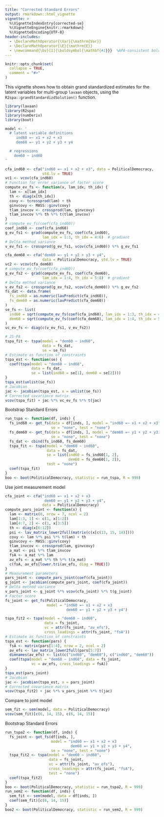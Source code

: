 ```yaml
---
title: "Corrected Standard Errors"
output: rmarkdown::html_vignette
vignette: >
  %\VignetteIndexEntry{corrected-se}
  %\VignetteEngine{knitr::rmarkdown}
  %\VignetteEncoding{UTF-8}
header-includes:
  - \DeclareMathOperator{\Var}{\mathrm{Var}}
  - \DeclareMathOperator{\E}{\mathrm{E}}
  - \newcommand{\bv}[1]{\boldsymbol{\mathbf{#1}}}  %APA-consistent bold
---
```


```r
knitr::opts_chunk$set(
  collapse = TRUE,
  comment = "#>"
)
```

This vignette shows how to obtain grand standardized estimates for the latent variables for multi-group `lavaan` objects, using the `R2spa::grandStandardizdSolution()` function.

```r
library(lavaan)
library(R2spa)
library(numDeriv)
library(boot)
```

```r
model <- ' 
  # latent variable definitions
     ind60 =~ x1 + x2 + x3
     dem60 =~ y1 + y2 + y3 + y4

  # regressions
    dem60 ~ ind60
'
```

```r
cfa_ind60 <- cfa("ind60 =~ x1 + x2 + x3", data = PoliticalDemocracy,
                 std.lv = TRUE)
vc1 <- vcov(cfa_ind60)
# Function for error variance of factor score
compute_ev_fs <- function(x, lam_idx, th_idx) {
  lam <- x[lam_idx]
  th <- diag(x[th_idx])
  covy <- tcrossprod(lam) + th
  ginvcovy <- MASS::ginv(covy)
  tlam_invcov <- crossprod(lam, ginvcovy)
  tlam_invcov %*% th %*% t(tlam_invcov)
}
# compute_ev_fs(coef(cfa_ind60))
coef_ind60 <- coef(cfa_ind60)
g_ev_fs1 <- grad(compute_ev_fs, coef(cfa_ind60),
                 lam_idx = 1:3, th_idx = 4:6)  # gradient
# Delta method variance
v_ev_fs1 <- crossprod(g_ev_fs1, vcov(cfa_ind60)) %*% g_ev_fs1

cfa_dem60 <- cfa("dem60 =~ y1 + y2 + y3 + y4",
                 data = PoliticalDemocracy, std.lv = TRUE)
vc2 <- vcov(cfa_dem60)
# compute_ev_fs(coef(cfa_ind60))
g_ev_fs2 <- grad(compute_ev_fs, coef(cfa_dem60),
                 lam_idx = 1:4, th_idx = 5:8)  # gradient
# Delta method variance
v_ev_fs2 <- crossprod(g_ev_fs2, vcov(cfa_dem60)) %*% g_ev_fs2
fs_dat <- data.frame(
  fs_ind60 = as.numeric(lavPredict(cfa_ind60)),
  fs_dem60 = as.numeric(lavPredict(cfa_dem60))
)
se_fs <- list(
  ind60 = sqrt(compute_ev_fs(coef(cfa_ind60), lam_idx = 1:3, th_idx = 4:6)),
  dem60 = sqrt(compute_ev_fs(coef(cfa_dem60), lam_idx = 1:4, th_idx = 5:8))
)
vc_ev_fs <- diag(c(v_ev_fs1, v_ev_fs2))
```

```r
# 2S-PA
tspa_fit <- tspa(model = "dem60 ~ ind60", 
                 data = fs_dat, 
                 se = se_fs)
# Estimate as function of constraints
tspa_est <- function(se) {
  coef(tspa(model = "dem60 ~ ind60", 
            data = fs_dat, 
            se = list(ind60 = se[1], dem60 = se[2])))
}
tspa_est(unlist(se_fs))
# Jacobian
jac <- jacobian(tspa_est, x = unlist(se_fs))
# Corrected covariance matrix
vcov(tspa_fit) + jac %*% vc_ev_fs %*% t(jac)
```

Bootstrap Standard Errors

```r
run_tspa <- function(df, inds) {
  fs_ind60 <- get_fs(data = df[inds, ], model = "ind60 =~ x1 + x2 + x3", 
                     se = "none", test = "none")
  fs_dem60 <- get_fs(data = df[inds, ], model = "dem60 =~ y1 + y2 + y3 + y4",
                     se = "none", test = "none")
  fs_dat <- cbind(fs_ind60, fs_dem60)
  tspa_fit <- tspa(model = "dem60 ~ ind60", 
                   data = fs_dat, 
                   se = list(ind60 = fs_ind60[1, 2],
                             dem60 = fs_dem60[1, 2]),
                   test = "none")
  coef(tspa_fit)
}
boo <- boot(PoliticalDemocracy, statistic = run_tspa, R = 999)
```

Use joint measurement model

```r
cfa_joint <- cfa("ind60 =~ x1 + x2 + x3
                  dem60 =~ y1 + y2 + y3 + y4",
                 data = PoliticalDemocracy)
compute_pars_joint <- function(x) {
  lam <- matrix(0, nrow = 7, ncol = 2)
  lam[1:3, 1] <- c(1, x[1:2])
  lam[4:7, 2] <- c(1, x[3:5])
  th <- diag(x[6:12])
  psi <- lav_matrix_lower2full(matrix(c(x[c(13, 15, 14)])))
  covy <- lam %*% psi %*% t(lam) + th
  ginvcovy <- MASS::ginv(covy)
  tlam_invcov <- crossprod(lam, ginvcovy)
  a_mat <- psi %*% tlam_invcov
  fsA <- a_mat %*% lam
  av_efs <- a_mat %*% th %*% t(a_mat)
  c(fsA, av_efs[lower.tri(av_efs, diag = TRUE)])
}
# Measurement parameters
pars_joint <- compute_pars_joint(coef(cfa_joint))
g_joint <- jacobian(compute_pars_joint, coef(cfa_joint))
# Delta method variance
v_pars_joint <- g_joint %*% vcov(cfa_joint) %*% t(g_joint)
# Factor score
fs_joint <- get_fs(PoliticalDemocracy,
                   model = "ind60 =~ x1 + x2 + x3
                            dem60 =~ y1 + y2 + y3 + y4")
```

```r
tspa_fit2 <- tspa(model = "dem60 ~ ind60",
                  data = fs_joint,
                  vc = attr(fs_joint, "av_efs"),
                  cross_loadings = attr(fs_joint, "fsA"))
# Estimate as function of constraints
tspa_est <- function(pars) {
  fsA <- matrix(pars[1:4], nrow = 2, ncol = 2)
  av_efs <- lav_matrix_lower2full(pars[5:7])
  dimnames(av_efs) <- list(c("ind60", "dem60"), c("ind60", "dem60"))
  coef(tspa(model = "dem60 ~ ind60", data = fs_joint,
            vc = av_efs, cross_loadings = fsA))
}
tspa_est(pars_joint)
# Jacobian
jac <- jacobian(tspa_est, x = pars_joint)
# Corrected covariance matrix
vcov(tspa_fit2) + jac %*% v_pars_joint %*% t(jac)
```

Compare to joint model

```r
sem_fit <- sem(model, data = PoliticalDemocracy)
vcov(sem_fit)[c(6, 14, 15), c(6, 14, 15)]
```

Bootstrap Standard Errors

```r
run_tspa2 <- function(df, inds) {
  fs_joint <- get_fs(df[inds, ],
                     model = "ind60 =~ x1 + x2 + x3
                              dem60 =~ y1 + y2 + y3 + y4",
                     se = "none", test = "none")
  tspa_fit2 <- tspa(model = "dem60 ~ ind60",
                    data = fs_joint,
                    vc = attr(fs_joint, "av_efs"),
                    cross_loadings = attr(fs_joint, "fsA"),
                    test = "none")
  coef(tspa_fit2)
}
boo <- boot(PoliticalDemocracy, statistic = run_tspa2, R = 999)
run_sem2 <- function(df, inds) {
  sem_fit <- sem(model, data = df[inds, ])
  coef(sem_fit)[c(6, 14, 15)]
}
boo2 <- boot(PoliticalDemocracy, statistic = run_sem2, R = 999)
```
